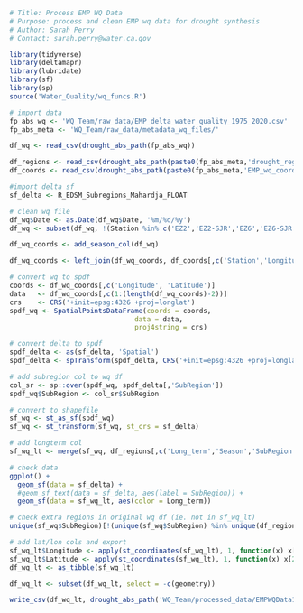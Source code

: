 ```r
# Title: Process EMP WQ Data
# Purpose: process and clean EMP wq data for drought synthesis
# Author: Sarah Perry
# Contact: sarah.perry@water.ca.gov
```

```r
library(tidyverse)
library(deltamapr)
library(lubridate)
library(sf)
library(sp)
source('Water_Quality/wq_funcs.R')
```

```r
# import data
fp_abs_wq <- 'WQ_Team/raw_data/EMP_delta_water_quality_1975_2020.csv'
fp_abs_meta <- 'WQ_Team/raw_data/metadata_wq_files/'
```

```r
df_wq <- read_csv(drought_abs_path(fp_abs_wq))

df_regions <- read_csv(drought_abs_path(paste0(fp_abs_meta,'drought_regions.csv')))
df_coords <- read_csv(drought_abs_path(paste0(fp_abs_meta,'EMP_wq_coords.csv')))
```

```r
#import delta sf
sf_delta <- R_EDSM_Subregions_Mahardja_FLOAT

# clean wq file
df_wq$Date <- as.Date(df_wq$Date, '%m/%d/%y')
df_wq <- subset(df_wq, !(Station %in% c('EZ2','EZ2-SJR','EZ6','EZ6-SJR')))

df_wq_coords <- add_season_col(df_wq)

df_wq_coords <- left_join(df_wq_coords, df_coords[,c('Station','Longitude','Latitude')], by = c('Station'))
```

```r
# convert wq to spdf
coords <- df_wq_coords[,c('Longitude', 'Latitude')]
data   <- df_wq_coords[,c(1:(length(df_wq_coords)-2))]
crs    <- CRS('+init=epsg:4326 +proj=longlat')
spdf_wq <- SpatialPointsDataFrame(coords = coords,
                               data = data, 
                               proj4string = crs)

# convert delta to spdf
spdf_delta <- as(sf_delta, 'Spatial')
spdf_delta <- spTransform(spdf_delta, CRS('+init=epsg:4326 +proj=longlat'))

# add subregion col to wq df
col_sr <- sp::over(spdf_wq, spdf_delta[,'SubRegion'])
spdf_wq$SubRegion <- col_sr$SubRegion

# convert to shapefile
sf_wq <- st_as_sf(spdf_wq)
sf_wq <- st_transform(sf_wq, st_crs = sf_delta)

# add longterm col
sf_wq_lt <- merge(sf_wq, df_regions[,c('Long_term','Season','SubRegion')], by = c('Season','SubRegion'))

# check data
ggplot() + 
  geom_sf(data = sf_delta) + 
  #geom_sf_text(data = sf_delta, aes(label = SubRegion)) +
  geom_sf(data = sf_wq_lt, aes(color = Long_term))
```

```r
# check extra regions in original wq df (ie. not in sf_wq_lt)
unique(sf_wq$SubRegion)[!(unique(sf_wq$SubRegion) %in% unique(df_regions$SubRegion))]
```

```r
# add lat/lon cols and export
sf_wq_lt$Longitude <- apply(st_coordinates(sf_wq_lt), 1, function(x) x[1])
sf_wq_lt$Latitude <- apply(st_coordinates(sf_wq_lt), 1, function(x) x[2])
df_wq_lt <- as_tibble(sf_wq_lt)

df_wq_lt <- subset(df_wq_lt, select = -c(geometry))

write_csv(df_wq_lt, drought_abs_path('WQ_Team/processed_data/EMPWQData1975-2020.csv'))
```
